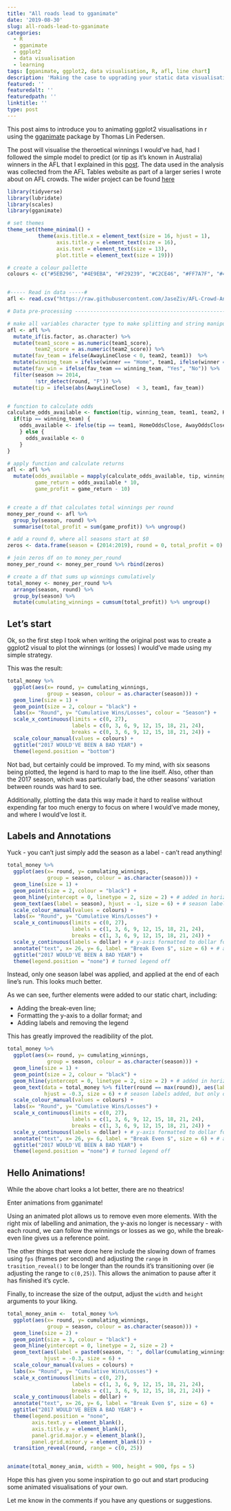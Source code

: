 ```yaml
---
title: "All roads lead to gganimate"
date: '2019-08-30'
slug: all-roads-lead-to-gganimate
categories:
  - R
  - gganimate
  - ggplot2
  - data visualisation
  - learning
tags: [gganimate, ggplot2, data visualisation, R, afl, line chart]
description: 'Making the case to upgrading your static data visualisations to animated visualisations using gganimate'
featured: ''
featuredalt: ''
featuredpath: ''
linktitle: ''
type: post
---
```



This post aims to introduce you to animating ggplot2 visualisations in r using the [gganimate](https://github.com/thomasp85/gganimate) package by Thomas Lin Pedersen. 

The post will visualise the theroetical winnings I would've had, had I followed the simple model to predict (or tip as it's known in Australia) winners in the AFL that I explained in this [post](https://www.dontblamethedata.com/blog/simplifying-afl-tipping/). The data used in the analysis was collected from the AFL Tables website as part of a larger series I wrote about on AFL crowds. The wider project can be found [here](https://github.com/JaseZiv/AFL-Crowd-Analytics)

```r
library(tidyverse)
library(lubridate)
library(scales)
library(gganimate)

# set themes
theme_set(theme_minimal() +
          theme(axis.title.x = element_text(size = 16, hjust = 1), 
                axis.title.y = element_text(size = 16), 
                axis.text = element_text(size = 13),
                plot.title = element_text(size = 19)))

# create a colour pallette
colours <- c("#5EB296", "#4E9EBA", "#F29239", "#C2CE46", "#FF7A7F", "#4D4D4D")


#----- Read in data -----#
afl <- read.csv("https://raw.githubusercontent.com/JaseZiv/AFL-Crowd-Analytics/master/data/cleaned_data/afl_model_data.csv", stringsAsFactors = F)

# Data pre-processing -----------------------------------------------------

# make all variables character type to make splitting and string manipulation easier
afl <- afl %>% 
  mutate_if(is.factor, as.character) %>% 
  mutate(team1_score = as.numeric(team1_score),
         team2_score = as.numeric(team2_score)) %>% 
  mutate(fav_team = ifelse(AwayLineClose < 0, team2, team1))  %>% 
  mutate(winning_team = ifelse(winner == "Home", team1, ifelse(winner == "Away", team2, "Draw"))) %>% 
  mutate(fav_win = ifelse(fav_team == winning_team, "Yes", "No")) %>% 
  filter(season >= 2014,
         !str_detect(round, "F")) %>%
  mutate(tip = ifelse(abs(AwayLineClose)  < 3, team1, fav_team))


# function to calculate odds
calculate_odds_available <- function(tip, winning_team, team1, team2, HomeOddsClose, AwayOddsClose) {
  if(tip == winning_team) {
    odds_available <- ifelse(tip == team1, HomeOddsClose, AwayOddsClose)
    } else {
      odds_available <- 0
    }
}

# apply function and calculate returns
afl <- afl %>% 
  mutate(odds_available = mapply(calculate_odds_available, tip, winning_team, team1, team2, HomeOddsClose, AwayOddsClose),
         game_return = odds_available * 10,
         game_profit = game_return - 10)


# create a df that calculates total winnings per round
money_per_round <- afl %>% 
  group_by(season, round) %>% 
  summarise(total_profit = sum(game_profit)) %>% ungroup()

# add a round 0, where all seasons start at $0
zeros <- data.frame(season = (2014:2019), round = 0, total_profit = 0)

# join zeros df on to money_per_round
money_per_round <- money_per_round %>% rbind(zeros)

# create a df that sums up winnings cumulatively
total_money <- money_per_round %>% 
  arrange(season, round) %>% 
  group_by(season) %>% 
  mutate(cumulating_winnings = cumsum(total_profit)) %>% ungroup()

```



## Let's start

Ok, so the first step I took when writing the original post was to create a ggplot2 visual to plot the winnings (or losses) I would've made using my simple strategy.

This was the result:

```r
total_money %>%
  ggplot(aes(x= round, y= cumulating_winnings, 
             group = season, colour = as.character(season))) +
  geom_line(size = 1) +
  geom_point(size = 2, colour = "black") +
  labs(x= "Round", y= "Cumulative Wins/Losses", colour = "Season") +
  scale_x_continuous(limits = c(0, 27), 
                     labels = c(0, 3, 6, 9, 12, 15, 18, 21, 24), 
                     breaks = c(0, 3, 6, 9, 12, 15, 18, 21, 24)) +
  scale_colour_manual(values = colours) +
  ggtitle("2017 WOULD'VE BEEN A BAD YEAR") +
  theme(legend.position = "bottom")
```

Not bad, but certainly could be improved. To my mind, with six seasons being plotted, the legend is hard to map to the line itself. Also, other than the 2017 season, which was particularly bad, the other seasons' variation between rounds was hard to see.

Additionally, plotting the data this way made it hard to realise without expending far too much energy to focus on where I would've made money, and where I would've lost it.


## Labels and Annotations

Yuck - you can't just simply add the season as a label - can't read anything!


```r
total_money %>%
  ggplot(aes(x= round, y= cumulating_winnings, 
             group = season, colour = as.character(season))) +
  geom_line(size = 1) +
  geom_point(size = 2, colour = "black") +
  geom_hline(yintercept = 0, linetype = 2, size = 2) + # added in horizontal line at $0
  geom_text(aes(label = season), hjust = -1, size = 6) + # season labels added
  scale_colour_manual(values = colours) +
  labs(x= "Round", y= "Cumulative Wins/Losses") +
  scale_x_continuous(limits = c(0, 27), 
                     labels = c(1, 3, 6, 9, 12, 15, 18, 21, 24), 
                     breaks = c(1, 3, 6, 9, 12, 15, 18, 21, 24)) +
  scale_y_continuous(labels = dollar) + # y-axis formatted to dollar format using scales
  annotate("text", x= 26, y= 6, label = "Break Even $", size = 6) + # added text to break even line
  ggtitle("2017 WOULD'VE BEEN A BAD YEAR") +
  theme(legend.position = "none") # turned legend off
```


Instead, only one season label was applied, and applied at the end of each line's run. This looks much better.

As we can see, further elements were added to our static chart, including:

* Adding the break-even line;
* Formatting the y-axis to a dollar format; and 
* Adding labels and removing the legend

This has greatly improved the readibility of the plot.

```r
total_money %>%
  ggplot(aes(x= round, y= cumulating_winnings, 
             group = season, colour = as.character(season))) +
  geom_line(size = 1) +
  geom_point(size = 2, colour = "black") +
  geom_hline(yintercept = 0, linetype = 2, size = 2) + # added in horizontal line at $0
  geom_text(data = total_money %>% filter(round == max(round)), aes(label = season), 
            hjust = -0.3, size = 6) + # season labels added, but only one label per season
  scale_colour_manual(values = colours) +
  labs(x= "Round", y= "Cumulative Wins/Losses") +
  scale_x_continuous(limits = c(0, 27), 
                     labels = c(1, 3, 6, 9, 12, 15, 18, 21, 24), 
                     breaks = c(1, 3, 6, 9, 12, 15, 18, 21, 24)) +
  scale_y_continuous(labels = dollar) + # y-axis formatted to dollar format using scales
  annotate("text", x= 26, y= 6, label = "Break Even $", size = 6) + # added text to break even line
  ggtitle("2017 WOULD'VE BEEN A BAD YEAR") +
  theme(legend.position = "none") # turned legend off
```


## Hello Animations!

While the above chart looks a lot better, there are no theatrics!

Enter animations from gganimate!

Using an animated plot allows us to remove even more elements. With the right mix of labelling and animation, the y-axis no longer is necessary - with each round, we can follow the winnings or losses as we go, while the break-even line gives us a reference point.

The other things that were done here include the slowing down of frames using `fps` (frames per second) and adjusting the `range` in `trasition_reveal()` to be longer than the rounds it's transitioning over (ie adjusting the range to `c(0,25)`). This allows the animation to pause after it has finished it's cycle.

Finally, to increase the size of the output, adjust the `width` and `height` arguments to your liking.


```r
total_money_anim <-  total_money %>%
  ggplot(aes(x= round, y= cumulating_winnings, 
             group = season, colour = as.character(season))) +
  geom_line(size = 2) +
  geom_point(size = 3, colour = "black") +
  geom_hline(yintercept = 0, linetype = 2, size = 2) +
  geom_text(aes(label = paste0(season, ": ", dollar(cumulating_winnings))), 
            hjust = -0.3, size = 6) +
  scale_colour_manual(values = colours) +
  labs(x= "Round", y= "Cumulative Wins/Losses") +
  scale_x_continuous(limits = c(0, 27), 
                     labels = c(1, 3, 6, 9, 12, 15, 18, 21, 24), 
                     breaks = c(1, 3, 6, 9, 12, 15, 18, 21, 24)) +
  scale_y_continuous(labels = dollar) +
  annotate("text", x= 26, y= 6, label = "Break Even $", size = 6) +
  ggtitle("2017 WOULD'VE BEEN A BAD YEAR") +
  theme(legend.position = "none", 
        axis.text.y = element_blank(), 
        axis.title.y = element_blank(), 
        panel.grid.major.y = element_blank(), 
        panel.grid.minor.y = element_blank()) +
  transition_reveal(round, range = c(0, 25))


animate(total_money_anim, width = 900, height = 900, fps = 5)
```


Hope this has given you some inspiration to go out and start producing some animated visualisations of your own.

Let me know in the comments if you have any questions or suggestions.
